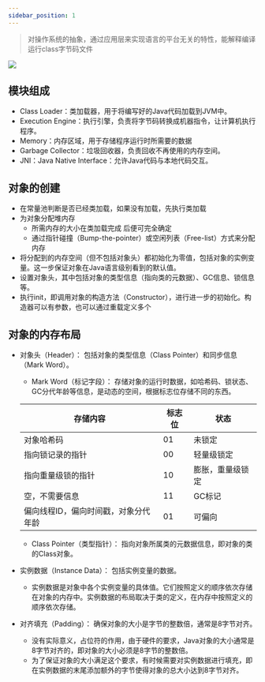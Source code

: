 ```yaml
---
sidebar_position: 1
---
```




> 对操作系统的抽象，通过应用层来实现语言的平台无关的特性，能解释编译运行class字节码文件

<Image width={500} src={基本结构}
/>

## 模块组成
* Class Loader：类加载器，用于将编写好的Java代码加载到JVM中。
* Execution Engine：执行引擎，负责将字节码转换成机器指令，让计算机执行程序。
* Memory：内存区域，用于存储程序运行时所需要的数据
* Garbage Collector：垃圾回收器，负责回收不再使用的内存空间。
* JNI：Java Native Interface：允许Java代码与本地代码交互。

## 对象的创建
* 在常量池判断是否已经类加载，如果没有加载，先执行类加载
* 为对象分配堆内存
  * 所需内存的大小在类加载完成 后便可完全确定
  * 通过指针碰撞（Bump-the-pointer）或空闲列表（Free-list）方式来分配内存
* 将分配到的内存空间（但不包括对象头）都初始化为零值，包括对象的实例变量。这一步保证对象在Java语言级别看到的默认值。
* 设置对象头，其中包括对象的类型信息（指向类的元数据）、GC信息、锁信息等。
* 执行init，即调用对象的构造方法（Constructor），进行进一步的初始化。构造器可以有参数，也可以通过重载定义多个

## 对象的内存布局
* 对象头（Header）： 包括对象的类型信息（Class Pointer）和同步信息（Mark Word）。
  * Mark Word（标记字段）： 存储对象的运行时数据，如哈希码、锁状态、GC分代年龄等信息，是动态的空间，根据标志位存储不同的东西。

  | 存储内容                | 标志位 | 状态       |
  |---------------------|-----|----------|
  | 对象哈希码               | 01  | 未锁定      |
  | 指向锁记录的指针            | 00  | 轻量级锁定    |
  | 指向重量级锁的指针           | 10  | 膨胀，重量级锁定 |
  | 空，不需要信息             | 11  | GC标记     |
  | 偏向线程ID，偏向时间戳，对象分代年龄 | 01  | 可偏向      |

  * Class Pointer（类型指针）： 指向对象所属类的元数据信息，即对象的类的Class对象。
* 实例数据（Instance Data）： 包括实例变量的数据。
  * 实例数据是对象中各个实例变量的具体值。它们按照定义的顺序依次存储在对象的内存中。实例数据的布局取决于类的定义，在内存中按照定义的顺序依次存储。
* 对齐填充（Padding）： 确保对象的大小是字节的整数倍，通常是8字节对齐。
  * 没有实际意义，占位符的作用，由于硬件的要求，Java对象的大小通常是8字节对齐的，即对象的大小必须是8字节的整数倍。
  * 为了保证对象的大小满足这个要求，有时候需要对实例数据进行填充，即在实例数据的末尾添加额外的字节使得对象的总大小达到8字节对齐。
  